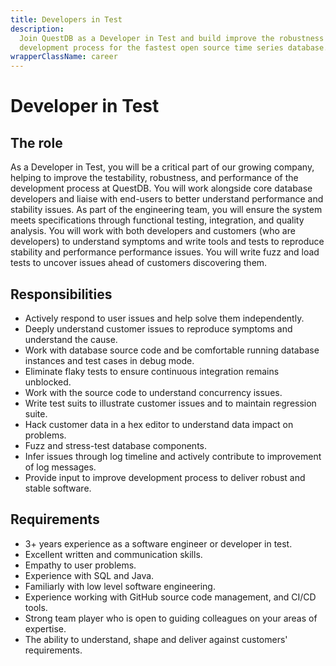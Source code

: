 ```yaml
---
title: Developers in Test
description:
  Join QuestDB as a Developer in Test and build improve the robustness of the
  development process for the fastest open source time series database.
wrapperClassName: career
---
```



<h1>Developer in Test</h1>

<AboutQuestdb />

<h2>The role</h2>

As a Developer in Test, you will be a critical part of our growing company,
helping to improve the testability, robustness, and performance of the
development process at QuestDB. You will work alongside core database developers
and liaise with end-users to better understand performance and stability issues.
As part of the engineering team, you will ensure the system meets specifications
through functional testing, integration, and quality analysis. You will work
with both developers and customers (who are developers) to understand symptoms
and write tools and tests to reproduce stability and performance performance
issues. You will write fuzz and load tests to uncover issues ahead of customers
discovering them.

<h2>Responsibilities</h2>

- Actively respond to user issues and help solve them independently.
- Deeply understand customer issues to reproduce symptoms and understand the
  cause.
- Work with database source code and be comfortable running database instances
  and test cases in debug mode.
- Eliminate flaky tests to ensure continuous integration remains unblocked.
- Work with the source code to understand concurrency issues.
- Write test suits to illustrate customer issues and to maintain regression
  suite.
- Hack customer data in a hex editor to understand data impact on problems.
- Fuzz and stress-test database components.
- Infer issues through log timeline and actively contribute to improvement of
  log messages.
- Provide input to improve development process to deliver robust and stable
  software.

<h2>Requirements</h2>

- 3+ years experience as a software engineer or developer in test.
- Excellent written and communication skills.
- Empathy to user problems.
- Experience with SQL and Java.
- Familiarly with low level software engineering.
- Experience working with GitHub source code management, and CI/CD tools.
- Strong team player who is open to guiding colleagues on your areas of
  expertise.
- The ability to understand, shape and deliver against customers' requirements.

<WhatWeOffer />

<WorkingAtQuestdb />

<CareerButton
  title="Developer in Test"
  bambooUrl="https://questdb.bamboohr.com/jobs/view.php?id=31&source=aWQ9MTM%3D"
/>
